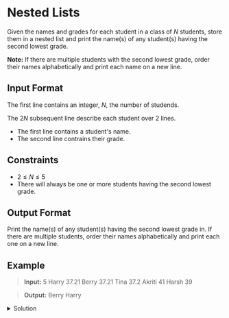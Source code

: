 # Nested Lists

Given the names and grades for each student in a class of $N$ students, store them in a nested list and print the name(s) of any student(s) having the second lowest grade.

**Note:** If there are multiple students with the second lowest grade, order their names alphabetically and print each name on a new line.

## Input Format
The first line contains an integer, $N$, the number of studends.

The $2N$ subsequent line describe each student over $2$ lines.

- The first line contains a student's name.
- The second line contrains their grade.

## Constraints

- $2 \le N \le 5$
- There will always be one or more students having the second lowest grade.

## Output Format
Print the name(s) of any student(s) having the second lowest grade in. If there are multiple students, order their names alphabetically and print each one on a new line.

## Example

> **Input:**
> 5
> Harry
> 37.21
> Berry
> 37.21
> Tina
> 37.2
> Akriti
> 41
> Harsh
> 39

> **Output:**
> Berry
> Harry

<details>
    <summary>Solution</summary>
```python
if __name__ == '__main__':
    n = int(input())
    
    students = []
    
    for _ in range(n):
        name = input()
        score = float(input())
        students.append([name, score])
    
    scores = sorted(set(score for _, score in students))
    
    second_lowest = scores[1]
    
    result = [name for name, score in students if score == second_lowest]
    
    result.sort()
    
    for name in result:
        print(name)

```

- Creo una lista `students` donde guardo el nombre y nota del estudiante
- Ordeno las notas de menor a mayor, utilizando `sorted`, `set` para evitar notas duplicadas y "listas de comprensión" con "desempaquetamiento"
- Capturo la segunda nota más baja en `second_lowest`
- Muestro los nombres en `result` si la nota es la segunda más baja
</details>